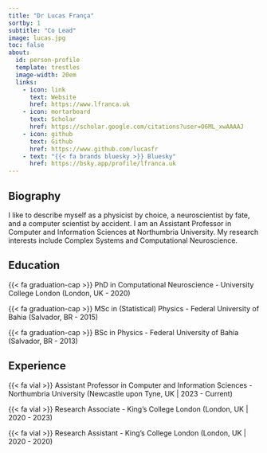 ```yaml
---
title: "Dr Lucas França"
sortby: 1
subtitle: "Co Lead"
image: lucas.jpg
toc: false
about:
  id: person-profile
  template: trestles
  image-width: 20em
  links:
    - icon: link
      text: Website
      href: https://www.lfranca.uk
    - icon: mortarboard
      text: Scholar
      href: https://scholar.google.com/citations?user=O6ML_xwAAAAJ
    - icon: github
      text: Github
      href: https://www.github.com/lucasfr
    - text: "{{< fa brands bluesky >}} Bluesky"
      href: https://bsky.app/profile/lfranca.uk
---
```


:::{#person-profile}

## Biography

I like to describe myself as a physicist by choice, a neuroscientist by fate, and a computer scientist by accident. I am an Assistant Professor in Computer and Information Sciences at Northumbria University. My research interests include Complex Systems and Computational Neuroscience.

## Education

{{< fa graduation-cap >}} PhD in Computational Neuroscience - University College London (London, UK - 2020)

{{< fa graduation-cap >}} MSc in (Statistical) Physics - Federal University of Bahia (Salvador, BR - 2015)

{{< fa graduation-cap >}} BSc in Physics - Federal University of Bahia (Salvador, BR - 2013)

## Experience

{{< fa vial >}} Assistant Professor in Computer and Information Sciences - Northumbria University (Newcastle upon Tyne, UK \| 2023 - Current)

{{< fa vial >}} Research Associate - King's College London (London, UK \| 2020 - 2023)

{{< fa vial >}} Research Assistant - King's College London (London, UK \| 2020 - 2020)

:::
